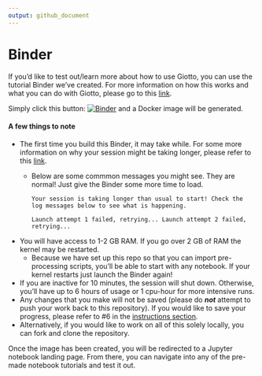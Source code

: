 ```yaml
---
output: github_document
---
```


# Binder

If you'd like to test out/learn more about how to use Giotto, you can use the tutorial Binder we've created. For more information on how this works and what you can do with Giotto, please go to this [link](https://github.com/ndelrossi7/giotto-tutorial-binder).

Simply click this button: [![Binder](https://mybinder.org/badge_logo.svg)](https://mybinder.org/v2/gh/ndelrossi7/r-conda-binder/HEAD) and a Docker image will be generated. 

#### A few things to note

- The first time you build this Binder, it may take while. For some more information on why your session might be taking longer, please refer to this [link](https://mybinder.readthedocs.io/en/latest/about/about.html#what-factors-influence-how-long-it-takes-a-binder-session-to-start).
  - Below are some commmon messages you might see. They are normal! Just give the Binder some more time to load. 


    ```Your session is taking longer than usual to start! Check the log messages below to see what is happening.```
    
    
    ```Launch attempt 1 failed, retrying... Launch attempt 2 failed, retrying...```
- You will have access to 1-2 GB RAM. If you go over 2 GB of RAM the kernel may be restarted.
  - Because we have set up this repo so that you can import pre-processing scripts, you’ll be able to start with any notebook. If your kernel restarts just launch the Binder again!
- If you are inactive for 10 minutes, the session will shut down. Otherwise, you’ll have up to 6 hours of usage or 1 cpu-hour for more intensive runs. 
- Any changes that you make will not be saved (please do ***not*** attempt to push your work back to this repository). If you would like to save your progress, please refer to #6 in the [instructions section](https://github.com/ndelrossi7/giotto-tutorial-binder#instructions).
- Alternatively, if you would like to work on all of this solely locally, you can fork and clone the repository.


Once the image has been created, you will be redirected to a Jupyter notebook landing page. From there, you can navigate into any of the pre-made notebook tutorials and test it out.